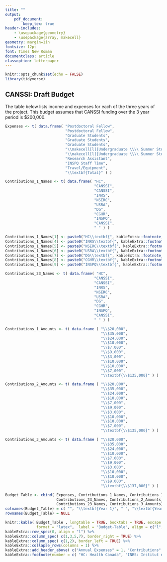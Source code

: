 ```yaml
---
title: ""
output: 
    pdf_document:
        keep_tex: true
header-includes:  
    - \usepackage{geometry} 
    - \usepackage{array, makecell}
geometry: margin=1in 
fontsize: 12pt
font: Times New Roman
documentclass: article
classoption: letterpaper
---
```


```r
knitr::opts_chunk$set(echo = FALSE)
library(tidyverse)
```

## CANSSI: Draft Budget 

The table below lists income and expenses for each of the three years of the project. This budget assumes that CANSSI funding over the 3 year period is \$200,000. 

```r
Expenses <- t( data.frame( "Postdoctoral Fellow", 
                           "Postdoctoral Fellow", 
                           "Graduate Students",
                           "Graduate Students",
                           "Graduate Students",
                           "\\makecell[l]{Undergraduate \\\\ Summer Students}",
                           "\\makecell[l]{Undergraduate \\\\ Summer Students}",
                           "Research Assistant",
                           "INSPQ Staff Time",
                           "Travel/Equipment",
                           "\\textbf{Total}" ) )

Contributions_1_Names <- t( data.frame( "HC",
                                        "CANSSI",
                                        "CANSSI", 
                                        "INRS", 
                                        "NSERC", 
                                        "USRA",
                                        "DG",
                                        "CGHR",
                                        "INSPQ",
                                        "CANSSI",
                                        " " ) )

Contributions_1_Names[1] <- paste0("HC\\textbf{", kableExtra::footnote_marker_number(1), "}" )
Contributions_1_Names[4] <- paste0("INRS\\textbf{", kableExtra::footnote_marker_number(2), "}" )
Contributions_1_Names[5] <- paste0("NSERC\\textbf{", kableExtra::footnote_marker_number(3), "}" )
Contributions_1_Names[6] <- paste0("USRA\\textbf{", kableExtra::footnote_marker_number(4), "}" )
Contributions_1_Names[7] <- paste0("DG\\textbf{", kableExtra::footnote_marker_number(5), "}" )
Contributions_1_Names[8] <- paste0("CGHR\\textbf{", kableExtra::footnote_marker_number(6), "}" )
Contributions_1_Names[9] <- paste0("INSPQ\\textbf{", kableExtra::footnote_marker_number(7), "}" )

Contributions_23_Names <- t( data.frame( "HC",
                                        "CANSSI",
                                        "CANSSI", 
                                        "INRS", 
                                        "NSERC", 
                                        "USRA",
                                        "DG",
                                        "CGHR",
                                        "INSPQ",
                                        "CANSSI",
                                        " " ) )

Contributions_1_Amounts <- t( data.frame ( "\\$20,000",
                                           "\\$35,000", 
                                           "\\$24,000",
                                           "\\$10,000",
                                           "\\$7,000",
                                           "\\$9,000", 
                                           "\\$3,000",
                                           "\\$10,000",
                                           "\\$10,000",
                                           "\\$7,000",
                                           "\\textbf{\\$135,000}" ) )

Contributions_2_Amounts <- t( data.frame ( "\\$20,000",
                                           "\\$35,000", 
                                           "\\$24,000",
                                           "\\$10,000",
                                           "\\$7,000",
                                           "\\$9,000", 
                                           "\\$3,000",
                                           "\\$10,000",
                                           "\\$10,000",
                                           "\\$7,000",
                                           "\\textbf{\\$135,000}" ) ) 

Contributions_3_Amounts <- t( data.frame ( "\\$20,000",
                                           "\\$35,000", 
                                           "\\$24,000",
                                           "\\$10,000",
                                           "\\$7,000",
                                           "\\$9,000", 
                                           "\\$3,000",
                                           "\\$10,000",
                                           "\\$10,000",
                                           "\\$9,000",
                                           "\\textbf{\\$137,000}" ) ) 

Budget_Table <- cbind( Expenses, Contributions_1_Names, Contributions_1_Amounts,
                       Contributions_23_Names, Contributions_2_Amounts,
                       Contributions_23_Names, Contributions_3_Amounts)
colnames(Budget_Table) = c( "", "\\textbf{Year 1}", " ", "\\textbf{Year 2}", " ", "\\textbf{Year 3}", " ")
rownames(Budget_Table) = NULL 

knitr::kable( Budget_Table , longtable = TRUE, booktabs = TRUE, escape = FALSE, 
              format = "latex",  label = "Budget-Table", align = c("l","l","r", "l","r", "l","r") ) %>%
kableExtra::row_spec(0, align = "l") %>%
kableExtra::column_spec( c(1,3,5,7), border_right = TRUE) %>%
kableExtra::column_spec( c(1,2), border_left = TRUE) %>%
kableExtra::collapse_rows(columns = 1) %>%
kableExtra::add_header_above( c("Annual Expenses" = 1, "Contributions" = 6) ) %>%
kableExtra::footnote(number = c( "HC: Health Canada", "INRS: Institut national de la recherche scientifique", "NSERC: The Natural Sciences and Engineering Research Council of Canada", "USRA: NSERC Undergraduate Student Research Award", "DG: NSERC Discovery Grant", "CHGR: Centre for Global Health Research", "INSPQ: Institut national de santé publique du Québec (Quebec Public Health Institute)" ))
```

\vspace{-1em}
\underline{Annual Expenses}

\begin{enumerate}
    \item Postdoctoral Fellow: The postdoctoral fellow will be funded from the CANSSI CRT grant and Health Canada. He will help organize team meetings, split time between Toronto and Halifax, and help onboard other students as they join the project. 
    
    \item Graduate Students: 1 PhD student and 1 Master's student will be involved in this project. One of the graduate students will be based at INRS, the other will be at the University of Toronto or Dalhousie University.  

    \item URSA Students: This project will have a number of self-contained projects suitable for undergraduate research assistants. We intend to involve 2 URSAs at \$6,000/year each, whose work will directly contribute to the project's research aims.
    
    \item Research Assistant: Hana Fu at CGHR will contribute roughly 3 days/month to the project. She will help maintain project data files and perform preliminary analysis. 
    
    \item INSPQ Staff Time: Céline Campagna at INSPQ will devote 0.5 days/week to the project. 
    
    \item Travel/Equipment: The travel expenses will cover attending conferences and travel between the three institutions by the project trainees. The equipment spending is intended to cover new computing equipment or cloud computing costs. 
\end{enumerate}

\underline{Contributions}

\begin{enumerate}
    \item CANSSI: The CANSSI funding is \$200,000 over three years, or \$66,666 per year. 
    
    \item Health Canada: Health Canada will contribute \$20,000 per year via research contracts. 
    
    \item INRS: Fateh Chebana will contribute \$10,000 in graduate student funding.
    
    \item NSERC: Cindy Feng will contribute \$7,000/year in graduate student funding. 
    
    \item INSPQ: The INSPQ will contribute staff time to the project, estimated at \$10,000/year for 3 years.
    
    \item CGHR: CGHR's support will be in-kind, in the form of funding the research assistant and providing research facilities.
    
    \item Undergraduate Summer Students: Two USRAs will be applied for each year, which will pay for undergraduate summer students. NSERC also requires a contribution from the Discovery Grant of the supervisor. 
\end{enumerate}




<!--
\clearpage
# Organization 

\underline{Principal Investigators}

1. Name: Patrick E. Brown $\\$
Title: Scientist and Associate Professor $\\$
Affiliations 
    + The Centre for Global Health Research, St. Michael's Hospital. Toronto, Ontario. 
    + The Department of Statistical Sciences, University of Toronto. Toronto, Ontario. $\\$


2. Name: Cindy Feng $\\$
Title: Associate Professor $\\$
Affiliation 
    + Department of Community Health and Epidemiology, Dalhousie University. Halifax, Nova Scotia. $\\$

3. Name: Meredith Franklin  $\\$
Title: Associate Professor $\\$
Affiliations 
    + Keck School of Medicine, University of Southern California (until July 2021). Los Angeles, California. 
    + School of the Environment and Department of Statistical Sciences, University of Toronto (from July 2021). Toronto, Ontario. $\\$

4. Name: Fateh Chenaba $\\$
Title: Professor $\\$
Affiliation 
    + Centre Eau Terre Environnement, Institut national de la recherche scientifique. Québec City, Quebec. 
    + Laval University ? $\\$


\clearpage
\underline{Collaborators}

1. Name: Hwashin Shin $\\$
Title: Scientist. $\\$
Affiliation 
    + Environmental Health Science and Research Bureau, Health Canada. Ottawa, Ontario. $\\$

2. Name: Céline Campagna $\\$
Title: Responsable scientifique $\\$
Affiliation
    + Équipe Changements climatiques et santé, Institut National de Santé Publique du Québec. Quebec City, Quebec. $\\$

3. Name: Pierre Masselot $\\$
Title: Research Fellow $\\$
Affiliation 
    + London School of Hygiene & Tropical Medicine. London, United Kingdom $\\$

4. Name: Prabhat Jha $\\$
Title: Director of the Centre for Global Health Research and University Professor $\\$
Affiliation 
    + Center of Global Health Research, St. Michael's Hospital. Toronto, Ontario. 
    + Professor, Dalla Lana School of Public Health, University of Toronto. Toronto, Ontario. $\\$


\clearpage



\underline{Trainees}

1. One CRT-Funded Postdoctoral Student

Kamal will complete his PhD in 2021 and will work on this project as a postdoctoral student  He will develop the Bayesian implementation of the GAIM models in Stan. This includes exploring appropriate prior distributions for the weights $\alpha$, developing visualizations that communicate the modeling results, and assisting other project members in developing shape constraints. He will be responsible for producing paper(s) summarizing the results of this model when run on Canadian air pollution and mortality data. To facilitate team communication and cohesion, he will also split time between Toronto (at the Centre for Global Health Research) and Halifax (at the University of Dalhousie). He will also make occasional trips to Ottawa and the Quebec to visit project collaborators located in these regions. 

While in Toronto, Halifax, and the Quebec region he will be supervised by the principal investigators in those locations. To further aid project coordination, the project team at each location will hold weekly meetings, and the entire project team will hold (virtual) monthly meetings. In addition, we will meet in person once per year at or around the SSC conference.

2. Two PhD Students - University of Toronto and (Laval University or Dalhousie)

The University of Toronto PhD student will develop INLA-like Bayesian computation methods to conduct inference on the GAIM, and compare its results from those obtained from the Stan implementation. A University of Laval or University of Dalhousie PhD student will develop methods to conduct shape-constrained (Bayesian) inference, and examine the relationship between COVID-19 deaths and air pollution levels. 

3. Two USRA Students

These students will contribute to the projects attached to the postdoctoral and PhD students. (This section needs more details)

-->